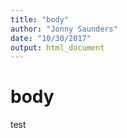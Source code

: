 ```yaml
---
title: "body"
author: "Jonny Saunders"
date: "10/30/2017"
output: html_document
---
```


# body

test
